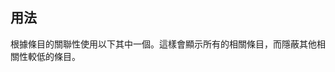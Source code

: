 {{Documentation subpage}}
<!-- PLEASE ADD CATEGORIES AT THE BOTTOM OF THIS PAGE -->

== 用法 ==
根據條目的關聯性使用以下其中一個。這樣會顯示所有的相關條目，而隱蔽其他相關性較低的條目。
: {{tlx|英國媒體|Print}}
: {{tlx|英國媒體|Radio}}
: {{tlx|英國媒體|TV}}
: {{tlx|英國媒體|Company}}
: {{tlx|英國媒體|Region}}

{{collapsible option}}

<includeonly><!-- CATEGORIES HERE, THANKS -->
[[Category:英國電視導航模板| ]]
</includeonly>